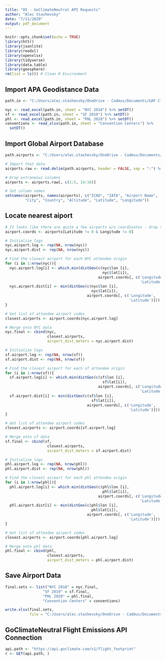 ```yaml
---
title: "05 - GoClimateNeutral API Requests"
author: "Alec Stashevsky"
date: "7/11/2020"
output: pdf_document
---
```


```r
knitr::opts_chunk$set(echo = TRUE)
library(httr)
library(jsonlite)
library(readxl)
library(openxlsx)
library(tidyverse)
library(data.table)
library(geosphere)
rm(list = ls()) # Clean R Environment
```

## Import APA Geodistance Data
```r
path.in <- "C:/Users/alec.stashevsky/OneDrive - Cadmus/Documents/GAP Climate Research/GeoData/APA Geodistance Data.xlsx"

nyc <- read_excel(path.in, sheet = "NYC 2018") %>% setDT()
sf <- read_excel(path.in, sheet = "SF 2019") %>% setDT()
phl <- read_excel(path.in, sheet = "PHL 2020") %>% setDT()
conventions <- read_xlsx(path.in, sheet = "Convention Centers") %>%
  setDT()
```

## Import Global Airport Database 
```r
path.airports <- "C:/Users/alec.stashevsky/OneDrive - Cadmus/Documents/GAP Climate Research/GlobalAirportDatabase/GlobalAirportDatabase.txt"

# Import that data
airports.raw <- read.delim(path.airports, header = FALSE, sep = ":") %>% setDT()

# Drop extraneous columns
airports <- airports.raw[, c(1:5, 14:16)]

# Set column names
setnames(airports, names(airports), c("ICAO", "IATA", "Airport Name",
         "City", "Country", "Altitude", "Latitude", "Longitude"))
```

## Locate nearest aiport 
```r
# It looks like there are quite a few airports w/o coordinates - drop these
airport.coords <- airports[Latitude != 0 & Longitude != 0]

# Initialize logs
nyc.airport.log <- rep(NA, nrow(nyc))
nyc.airport.dist <- rep(NA, nrow(nyc))

# Find the closest airport for each NYC attendee origin
for (i in 1:nrow(nyc)){
  nyc.airport.log[i] <- which.min(distGeo(c(nyc$lon [i],
                                            nyc$lat[i]),
                                          airport.coords[, c('Longitude',
                                                             'Latitude')]))
  nyc.airport.dist[i] <- min(distGeo(c(nyc$lon [i],
                                       nyc$lat[i]),
                                     airport.coords[, c('Longitude',
                                                        'Latitude')]))
}

# Get list of attendee airport codes
closest.airports <- airport.coords[nyc.airport.log]

# Merge onto NYC data
nyc.final <- cbind(nyc,
                   closest.airports,
                   airport_dist_meters = nyc.airport.dist)
```

```r
# Initialize logs
sf.airport.log <- rep(NA, nrow(sf))
sf.airport.dist <- rep(NA, nrow(sf))

# Find the closest airport for each sf attendee origin
for (i in 1:nrow(sf)){
  sf.airport.log[i] <- which.min(distGeo(c(sf$lon [i],
                                            sf$lat[i]),
                                          airport.coords[, c('Longitude',
                                                             'Latitude')]))
  sf.airport.dist[i] <- min(distGeo(c(sf$lon [i],
                                       sf$lat[i]),
                                     airport.coords[, c('Longitude',
                                                        'Latitude')]))
}

# Get list of attendee airport codes
closest.airports <- airport.coords[sf.airport.log]

# Merge onto sf data
sf.final <- cbind(sf,
                   closest.airports,
                   airport_dist_meters = sf.airport.dist)
```

```r
# Initialize logs
phl.airport.log <- rep(NA, nrow(phl))
phl.airport.dist <- rep(NA, nrow(phl))

# Find the closest airport for each phl attendee origin
for (i in 1:nrow(phl)){
  phl.airport.log[i] <- which.min(distGeo(c(phl$lon [i],
                                            phl$lat[i]),
                                          airport.coords[, c('Longitude',
                                                             'Latitude')]))
  phl.airport.dist[i] <- min(distGeo(c(phl$lon [i],
                                       phl$lat[i]),
                                     airport.coords[, c('Longitude',
                                                        'Latitude')]))
}

# Get list of attendee airport codes
closest.airports <- airport.coords[phl.airport.log]

# Merge onto phl data
phl.final <- cbind(phl,
                   closest.airports,
                   airport_dist_meters = phl.airport.dist)
```

## Save Airport Data
```r
final.sets <- list("NYC 2018" = nyc.final,
                 "SF 2019" = sf.final,
                 "PHL 2020" = phl.final,
                 "Convention Centers" = conventions)

write.xlsx(final.sets,
           file = "C:/Users/alec.stashevsky/OneDrive - Cadmus/Documents/GAP Climate Research/GeoData/APA Geodistance + Airport Data.xlsx")
```




## GoClimateNeutral Flight Emissions API Connection

```r
api.path <- "https://api.goclimate.com/v1/flight_footprint"
r <- GET(api.path, )



```
